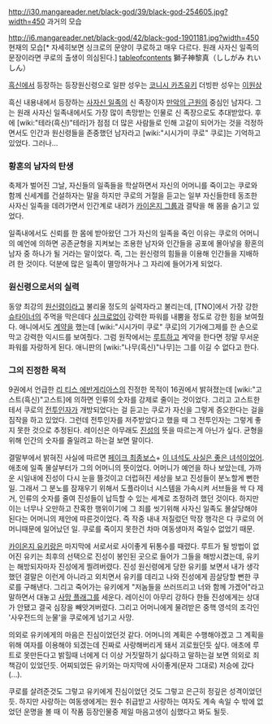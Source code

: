 http://i30.mangareader.net/black-god/39/black-god-254605.jpg?width=450
과거의 모습

http://i6.mangareader.net/black-god/42/black-god-1901181.jpg?width=450
현재의 모습[* 자세히보면 싱크로의 문양이 쿠로하고 매우 다르다. 원래 사자신 일족의 문장이라면 쿠로의 출생이 의심된다.]
[[tableofcontents]]
獅子神黎真（ししがみ れいしん）

[[흑신]]에서 등장하는 등장원신령으로 일판 성우는 [[코니시 카츠유키]] 더빙판 성우는 [[이원상]]

흑신 내용내에서 등장하는 [[사자신 일족]]의 신 족장이자 [[만악의 근원]]의 중심인 남자다. 그는 원래 사자신 일족내에서도 가장 많이 촉망받는 인물로 신 족장으로도 추대받았다. 후에 [wiki:"테라(흑신)"테라]가 점점 더 많은 사람들로 인해 고갈이 되어가는 것을 걱정하면서도 인간과 원신령들을 존중했던 남자라고 [wiki:"시시가미 쿠로" 쿠로]는 기억하고 있었다. 그러나…

=== 황혼의 남자의 탄생 ===
축제가 벌어진 그날, 자신들의 일족들을 학살하면서 자신의 어머니를 죽이고는 쿠로와 함께 신세계를 건설하자는 말을 하지만 쿠로의 거절을 듣고는 일부 자신들한테 동조한 사자신 일족을 데려가면서 인간계로 내려가 [[카이온지 그룹]]과 결탁을 해 몸을 숨기고 있었다.

일족내에서도 신뢰를 한 몸에 받아왔던 그가 자신의 일족을 죽인 이유는 쿠로의 어머니의 예언에 의하면 공존균형을 지켜보는 조용한 남자와 인간들을 공포에 몰아넣을 황혼의 남자 중 하나가 될 거라는 말이었다. 즉, 그는 원신령의 힘들을 이용해 인간들을 지배하려 한 것이다. 덕분에 많은 일족이 멸망하거나 그 자리에 들어가게 되었다.

=== 원신령으로서의 실력 ===
동양 최강의 [[원신령]]이라고 불리울 정도의 실력자라고 불리는데, [TNO]에서 가장 강한 [[슈타이너]]의 주먹을 막은데다 [[싱크로]]없이 강력한 파워를 내뿜을 정도로 강한 힘을 보여줬다. 애니에서도 [[계약]]을 했는데 [wiki:"시시가미 쿠로" 쿠로]의 기가에그제를 한 손으로 막고 강력한 익시드를 보여줬다. 그럼 원작에서는 [[루트]]하고 계약을 한다면 정말 무서운 파워를 자랑하게 된다. 애니판의 [wiki:"나무(흑신)"나무]는 그를 이길 수 없다고 한다.

=== 그의 진정한 목적 ===
9권에서 언급한 [[리 티스 에반게리아스]]의 진정한 목적이 16권에서 밝혀졌는데 [wiki:"고스트(흑신)"고스트]에 의하면 인류의 숫자를 강제로 줄이는 것이었다. 그리고 고스트한테서 쿠로의 [[전투인자]]가 개방되었다는 걸 듣고는 쿠로가 자신을 그렇게 증오한다는 걸을 짐작을 하고 있었다. 그런데 전투인자를 저주받았다고 했을 때 그 전투인자는 그렇게 좋지 못한 것으로 추정된다. 레이신은 아무래도 [[진성]]의 뜻을 따르는게 아닌가 싶다. 균형을 위해 인간의 숫자를 줄일려고 하는걸 보면 말이다.

결말부에서 밝혀진 사실에 따르면 [[페이크 최종보스]]+ [[이 녀석도 사실은 좋은 녀석이었어]]. 애초에 일족 몰살부터가 그의 어머니의 뜻이었다. 어머니가 예언을 하나 보았는데, 가까운 시일내에 진성이 다시 눈을 뜰것이고 더럽혀진 세상을 보고 진성들이 분노할게 뻔한 일. 그래서 그 분노를 잠재우기 위해서 도플라이너 시스템을 가속시켜 서브들을 싹 다 제거, 인류의 숫자를 줄여 진성들이 납득할 수 있는 세계로 조정하려 했던 것이다. 하지만 이는 너무나 오만하고 잔혹한 행위이기에 그 죄를 씻기위해 사자신 일족도 몰살당해야 된다는 어머니의 제안에 따른것이었다. 즉 작중 내내 저질렀던 막장 행각은 다 쿠로의 어머니때문에 일어났던 일. 쿠로를 죽이지 못한건 차마 여동생마저 죽일수 없었기 때문. 

[[카이온지 유키]]랑은 마지막에 서로서로 사이좋게 뒤통수를 때렸다. 루트가 될 방법이 없어진 유키는 최후의 선택으로 진성이 봉인된 곳으로 들어가 그들을 해방시켰는데, 유키는 해방되자마자 진성에게 찔려버렸다. 진성 원신령에게 당한 유키를 보면서 내가 생각했던 결말은 이런게 아니라고 외치면서 유키를 데리고 나와 진성에게 끔살당할 뻔한 쿠로를 구해낸다. 그리고 죽어가는 유키에게 "저놈들을 쓰러뜨리고 너와 함께 가겠어"라고 말하면서 대놓고 [[사망 플래그]]를 세운다. 레이신이 아무리 강하다 한들 진성에게는 상대가 안됐고 결국 심장을 빼앗겨버렸다. 그리고 어머니에게 물려받은 중핵 영석의 조각인 '사우전드의 눈물'을 쿠로에게 넘기고 사망. 

의외로 유키에게의 마음은 진심이었던것 같다. 어머니의 계획은 수행해야겠고 그 계획을 위해 여자를 이용해야 되겠는데 진짜로 사랑해버리게 돼서 괴로웠던듯 싶다. 애초에 루트로 못만든다고 밝힐때 너에게 더 이상 거짓말하기 싫다하고 말하는걸 보면 의외로 죄책감이 있었던듯. 어찌되었든 유키와는 마지막에 사이좋게(문자 그대로) 저승에 갔다(...). 

쿠로를 살려준것도 그렇고 유키에게 진심이었던 것도 그렇고 은근히 정깊은 성격이었던듯. 하지만 사랑하는 여동생에게는 원수 취급받고 사랑하는 여자도 계속 속일 수 밖에 없었던 운명을 볼 때 이 작품 등장인물중 제일 마음고생이 심했다고 봐도 될듯.
